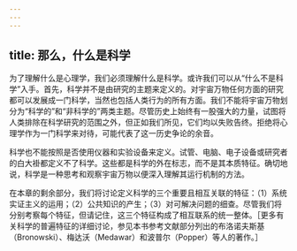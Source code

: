 ```yaml
---
---
---
```

title: 那么，什么是科学
---




为了理解什么是心理学，我们必须理解什么是科学。或许我们可以从“什么不是科学”入手。首先，科学并不是由研究的主题来定义的。对宇宙万物任何方面的研究都可以发展成一门科学，当然也包括人类行为的所有方面。我们不能将宇宙万物划分为“科学的”和“非科学的”两类主题。尽管历史上始终有一股强大的力量，试图将人类排除在科学研究的范围之外，但正如我们所见，它们均以失败告终。拒绝将心理学作为一门科学来对待，可能代表了这一历史争论的余音。

科学也不能按照是否使用仪器和实验设备来定义。试管、电脑、电子设备或研究者的白大褂都定义不了科学。这些都是科学的外在标志，而不是其本质特征。确切地说，科学是一种思考和观察宇宙万物以便深入理解其运行机制的方法。

在本章的剩余部分，我们将讨论定义科学的三个重要且相互关联的特征：（1）系统实证主义的运用；（2）公共知识的产生；（3）对可解决问题的细查。尽管我们将分别考察每个特征，但请记住，这三个特征构成了相互联系的统一整体。［更多有关科学的普遍特征的详细讨论，参见本书参考文献部分列出的布洛诺夫斯基（Bronowski）、梅达沃（Medawar）和波普尔（Popper）等人的著作。］